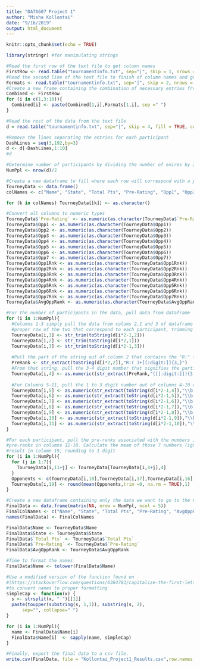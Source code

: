 ---
title: "DATA607 Project 1"
author: "Misha Kollontai"
date: "9/16/2019"
output: html_document
---

```{r setup, include=FALSE}
knitr::opts_chunk$set(echo = TRUE)
```


```{r}
library(stringr) #for manipulating strings

#Read the first row of the text file to get column names
FirstRow <- read.table("tournamentinfo.txt", sep="|", skip = 1, nrows = 1)
#Read the second line of the text file to finish of column names and get formatting
Formats <- read.table("tournamentinfo.txt", sep="|", skip = 2, nrows = 1)
#Create a new frame containing the combination of necessary entries from column names and formatting
Combined <- FirstRow
for (i in c(1,3:10)){
  Combined[i] <- paste(Combined[1,i],Formats[1,i], sep =" ")
}

#Read the rest of the data from the text file
d = read.table("tournamentinfo.txt", sep="|", skip = 4, fill = TRUE, col.names = Combined)

#Remove the lines separating the entries for each participant
DashLines = seq(3,192,by=3)
d <- d[-DashLines,1:10]
#d

#Determine number of participants by dividing the number of enires by 2 (2 rows per person)
NumPpl <- nrow(d)/2

#Create a new dataframe to fill where each row will correspond with a participant in the tournament
TourneyData <- data.frame()
colNames <- c("Name", "State", "Total Pts", "Pre-Rating", "Opp1", "Opp2", "Opp3", "Opp4", "Opp5", "Opp6", "Opp7", "Opp1Rnk", "Opp2Rnk", "Opp3Rnk", "Opp4Rnk", "Opp5Rnk", "Opp6Rnk", "Opp7Rnk", "AvgOppRank")

for (k in colNames) TourneyData[[k]] <- as.character()

#Convert all columns to numeric types
TourneyData$`Pre-Rating` <- as.numeric(as.character(TourneyData$`Pre-Rating`))
TourneyData$Opp1 <- as.numeric(as.character(TourneyData$Opp1))
TourneyData$Opp2 <- as.numeric(as.character(TourneyData$Opp2))
TourneyData$Opp3 <- as.numeric(as.character(TourneyData$Opp3))
TourneyData$Opp4 <- as.numeric(as.character(TourneyData$Opp4))
TourneyData$Opp5 <- as.numeric(as.character(TourneyData$Opp5))
TourneyData$Opp6 <- as.numeric(as.character(TourneyData$Opp6))
TourneyData$Opp7 <- as.numeric(as.character(TourneyData$Opp7))
TourneyData$Opp1Rnk <- as.numeric(as.character(TourneyData$Opp1Rnk))
TourneyData$Opp2Rnk <- as.numeric(as.character(TourneyData$Opp2Rnk))
TourneyData$Opp3Rnk <- as.numeric(as.character(TourneyData$Opp3Rnk))
TourneyData$Opp4Rnk <- as.numeric(as.character(TourneyData$Opp4Rnk))
TourneyData$Opp5Rnk <- as.numeric(as.character(TourneyData$Opp5Rnk))
TourneyData$Opp6Rnk <- as.numeric(as.character(TourneyData$Opp6Rnk))
TourneyData$Opp7Rnk <- as.numeric(as.character(TourneyData$Opp7Rnk))
TourneyData$AvgOppRank <- as.numeric(as.character(TourneyData$AvgOppRank))

#For the number of participants in the data, pull data from dataframe 'd'
for (i in 1:NumPpl){
  #Columns 1-3 simply pull the data from colums 2,1 and 3 of dataframe 'd', picking the 
  #proper row of the two that correspond to each participant, trimming excess spaces
  TourneyData[i,1] <- str_trim(toString(d[i*2-1,2]))
  TourneyData[i,2] <- str_trim(toString(d[i*2,1]))
  TourneyData[i,3] <- str_trim(toString(d[i*2-1,3]))
  
  #Pull the part of the string out of column 2 that contains the "R:" followed by spaces and 3 to 4 digits
  PreRank <- str_extract(toString(d[i*2,2]),"R:( )+[[:digit:]]{3,}")
  #From that string, pull the 3-4 digit number that signifies the participants pre-rank
  TourneyData[i,4] <- as.numeric((str_extract(PreRank,"([[:digit:]]){3,4}")))
  
  #For Columns 5-11, pull the 1 to 3 digit number out of columns 4-10 of dataframe 'd'
  TourneyData[i,5] <- as.numeric(str_extract(toString(d[i*2-1,4]),"\\b[[:digit:]]{1,3}"))
  TourneyData[i,6] <- as.numeric(str_extract(toString(d[i*2-1,5]),"\\b[[:digit:]]{1,3}"))
  TourneyData[i,7] <- as.numeric(str_extract(toString(d[i*2-1,6]),"\\b[[:digit:]]{1,3}"))
  TourneyData[i,8] <- as.numeric(str_extract(toString(d[i*2-1,7]),"\\b[[:digit:]]{1,3}"))
  TourneyData[i,9] <- as.numeric(str_extract(toString(d[i*2-1,8]),"\\b[[:digit:]]{1,3}"))
  TourneyData[i,10] <- as.numeric(str_extract(toString(d[i*2-1,9]),"\\b[[:digit:]]{1,3}"))
  TourneyData[i,11] <- as.numeric(str_extract(toString(d[i*2-1,10]),"\\b[[:digit:]]{1,3}"))
}

#For each participant, pull the pre-ranks associated with the numbers in columns 5-11 and place those
#pre-ranks in columns 12-18. Calculate the mean of those 7 numbers (ignoring NAs) and place that
#result in column 19, rounding to 1 digit
for (i in 1:NumPpl){
  for (j in 1:7){
    TourneyData[i,11+j] <- TourneyData[TourneyData[i,4+j],4]  
  }
  Opponents <- c(TourneyData[i,18],TourneyData[i,17],TourneyData[i,16],TourneyData[i,15],TourneyData[i,14],TourneyData[i,13],TourneyData[i,12])
  TourneyData[i,19] <- round(mean(Opponents,trim =0, na.rm = TRUE),1)
}

#Create a new dataframe containing only the data we want to go to the CSV file
FinalData <- data.frame(matrix(NA, nrow = NumPpl, ncol = 5))
FinalColNames <- c("Name", "State", "Total Pts", "Pre-Rating", "AvgOppRank")
names(FinalData) <- FinalColNames

FinalData$Name <- TourneyData$Name
FinalData$State <- TourneyData$State
FinalData$`Total Pts` <- TourneyData$`Total Pts`
FinalData$`Pre-Rating` <- TourneyData$`Pre-Rating`
FinalData$AvgOppRank <- TourneyData$AvgOppRank

#Time to format the names
FinalData$Name <- tolower(FinalData$Name)

#Use a modified version of the function found on
#(https://stackoverflow.com/questions/6364783/capitalize-the-first-letter-of-both-words-in-a-two-word-string)
#to convert names to proper formatting
simpleCap <- function(x) {
  s <- strsplit(x, " ")[[1]]
  paste(toupper(substring(s, 1,1)), substring(s, 2),
      sep="", collapse=" ")
}

for (i in 1:NumPpl){
  name <- FinalData$Name[i]
  FinalData$Name[i]  <- sapply(name, simpleCap)
}

#Finally, export the final data to a csv file. 
write.csv(FinalData, file = "Kollontai_Project1_Results.csv",row.names = FALSE, na="", quote = FALSE)
```
